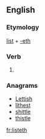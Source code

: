 ==English==

===Etymology===
[[list]] + [[-eth]]

===Verb===
{{en-verb form}}

# {{en-archaic third-person singular of|list}}

===Anagrams===
* [[Lettish#English|Lettish]]
* [[lithest#English|lithest]]
* [[shittle#English|shittle]]
* [[thistle#English|thistle]]

[[fr:listeth]]